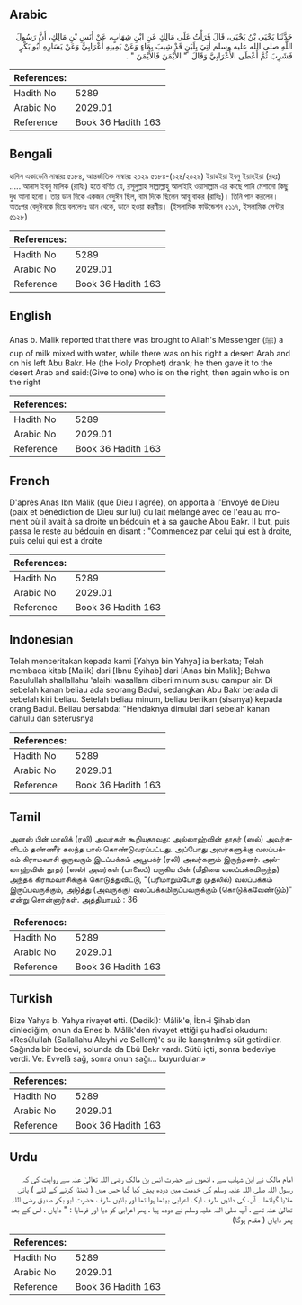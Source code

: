## Arabic


<div dir="rtl" lang="ar" style={{fontSize:'larger',backgroundColor:'#f8f9fa',padding:20}}>
حَدَّثَنَا يَحْيَى بْنُ يَحْيَى، قَالَ قَرَأْتُ عَلَى مَالِكٍ عَنِ ابْنِ شِهَابٍ، عَنْ أَنَسِ بْنِ مَالِكٍ، أَنَّ رَسُولَ اللَّهِ صلى الله عليه وسلم أُتِيَ بِلَبَنٍ قَدْ شِيبَ بِمَاءٍ وَعَنْ يَمِينِهِ أَعْرَابِيٌّ وَعَنْ يَسَارِهِ أَبُو بَكْرٍ فَشَرِبَ ثُمَّ أَعْطَى الأَعْرَابِيَّ وَقَالَ ‏ "‏ الأَيْمَنَ فَالأَيْمَنَ ‏"‏ ‏.‏
</div>
<div style={{backgroundColor:'#f8f9fa',padding:20, marginBottom: 10}}><table> <thead> <tr> <th>References:</th> <th></th> </tr> </thead> <tbody><tr><td>Hadith No</td><td>5289</td></tr><tr><td>Arabic No</td><td>2029.01</td></tr><tr><td>Reference</td><td>Book 36 Hadith 163</td></tr></tbody></table></div>

## Bengali


<div dir="ltr" lang="bn" style={{fontSize:'larger',backgroundColor:'#f8f9fa',padding:20}}>
হাদিস একাডেমি নাম্বারঃ ৫১৮৪, আন্তর্জাতিক নাম্বারঃ ২০২৯ ৫১৮৪-(১২৪/২০২৯) ইয়াহইয়া ইবনু ইয়াহইয়া (রহঃ) ..... আনাস ইবনু মালিক (রাযিঃ) হতে বর্ণিত যে, রসূলুল্লাহ সাল্লাল্লাহু আলাইহি ওয়াসাল্লাম এর কাছে পানি মেশানো কিছু দুধ আনা হলো। তার ডান দিকে একজন বেদুঈন ছিল, বাম দিকে ছিলেন আবূ বাকর (রাযিঃ)। তিনি পান করলেন। অতঃপর বেদুঈনকে দিয়ে বললেনঃ ডান থেকে, ডানে হওয়া করণীয়। (ইসলামিক ফাউন্ডেশন ৫১১৭, ইসলামিক সেন্টার ৫১২৮)
</div>
<div style={{backgroundColor:'#f8f9fa',padding:20, marginBottom: 10}}><table> <thead> <tr> <th>References:</th> <th></th> </tr> </thead> <tbody><tr><td>Hadith No</td><td>5289</td></tr><tr><td>Arabic No</td><td>2029.01</td></tr><tr><td>Reference</td><td>Book 36 Hadith 163</td></tr></tbody></table></div>

## English


<div dir="ltr" lang="en" style={{fontSize:'larger',backgroundColor:'#f8f9fa',padding:20}}>
Anas b. Malik reported that there was brought to Allah's Messenger (ﷺ) a cup of milk mixed with water, while there was on his right a desert Arab and on his left Abu Bakr. He (the Holy Prophet) drank; he then gave it to the desert Arab and said:(Give to one) who is on the right, then again who is on the right
</div>
<div style={{backgroundColor:'#f8f9fa',padding:20, marginBottom: 10}}><table> <thead> <tr> <th>References:</th> <th></th> </tr> </thead> <tbody><tr><td>Hadith No</td><td>5289</td></tr><tr><td>Arabic No</td><td>2029.01</td></tr><tr><td>Reference</td><td>Book 36 Hadith 163</td></tr></tbody></table></div>

## French


<div dir="ltr" lang="fr" style={{fontSize:'larger',backgroundColor:'#f8f9fa',padding:20}}>
D'après Anas Ibn Mâlik (que Dieu l'agrée), on apporta à l'Envoyé de Dieu (paix et bénédiction de Dieu sur lui) du lait mélangé avec de l'eau au moment où il avait à sa droite un bédouin et à sa gauche Abou Bakr. Il but, puis passa le reste au bédouin en disant : "Commencez par celui qui est à droite, puis celui qui est à droite
</div>
<div style={{backgroundColor:'#f8f9fa',padding:20, marginBottom: 10}}><table> <thead> <tr> <th>References:</th> <th></th> </tr> </thead> <tbody><tr><td>Hadith No</td><td>5289</td></tr><tr><td>Arabic No</td><td>2029.01</td></tr><tr><td>Reference</td><td>Book 36 Hadith 163</td></tr></tbody></table></div>

## Indonesian


<div dir="ltr" lang="id" style={{fontSize:'larger',backgroundColor:'#f8f9fa',padding:20}}>
Telah menceritakan kepada kami [Yahya bin Yahya] ia berkata; Telah membaca kitab [Malik] dari [Ibnu Syihab] dari [Anas bin Malik]; Bahwa Rasulullah shallallahu 'alaihi wasallam diberi minum susu campur air. Di sebelah kanan beliau ada seorang Badui, sedangkan Abu Bakr berada di sebelah kiri beliau. Setelah beliau minum, beliau berikan (sisanya) kepada orang Badui. Beliau bersabda: "Hendaknya dimulai dari sebelah kanan dahulu dan seterusnya
</div>
<div style={{backgroundColor:'#f8f9fa',padding:20, marginBottom: 10}}><table> <thead> <tr> <th>References:</th> <th></th> </tr> </thead> <tbody><tr><td>Hadith No</td><td>5289</td></tr><tr><td>Arabic No</td><td>2029.01</td></tr><tr><td>Reference</td><td>Book 36 Hadith 163</td></tr></tbody></table></div>

## Tamil


<div dir="ltr" lang="ta" style={{fontSize:'larger',backgroundColor:'#f8f9fa',padding:20}}>
அனஸ் பின் மாலிக் (ரலி) அவர்கள் கூறியதாவது: அல்லாஹ்வின் தூதர் (ஸல்) அவர்களிடம் தண்ணீர் கலந்த பால் கொண்டுவரப்பட்டது. அப்போது அவர்களுக்கு வலப்பக்கம் கிராமவாசி ஒருவரும் இடப்பக்கம் அபூபக்ர் (ரலி) அவர்களும் இருந்தனர். அல்லாஹ்வின் தூதர் (ஸல்) அவர்கள் (பாலைப்) பருகிய பின் (மீதியை வலப்பக்கமிருந்த) அந்தக் கிராமவாசிக்குக் கொடுத்துவிட்டு, "(பரிமாறும்போது முதலில்) வலப்பக்கம் இருப்பவருக்கும், அடுத்து (அவருக்கு) வலப்பக்கமிருப்பவருக்கும் (கொடுக்கவேண்டும்)" என்று சொன்னார்கள். அத்தியாயம் : 36
</div>
<div style={{backgroundColor:'#f8f9fa',padding:20, marginBottom: 10}}><table> <thead> <tr> <th>References:</th> <th></th> </tr> </thead> <tbody><tr><td>Hadith No</td><td>5289</td></tr><tr><td>Arabic No</td><td>2029.01</td></tr><tr><td>Reference</td><td>Book 36 Hadith 163</td></tr></tbody></table></div>

## Turkish


<div dir="ltr" lang="tr" style={{fontSize:'larger',backgroundColor:'#f8f9fa',padding:20}}>
Bize Yahya b. Yahya rivayet etti. (Dediki): Mâlik'e, İbn-i Şihab'dan dinlediğim, onun da Enes b. Mâlik'den rivayet ettiği şu hadîsi okudum: «Resûlullah (Sallallahu Aleyhi ve Sellem)'e su ile karıştırılmış süt getirdiler. Sağında bir bedevi, solunda da Ebû Bekr vardı. Sütü içti, sonra bedeviye verdi. Ve: Evvelâ sağ, sonra onun sağı... buyurdular.»
</div>
<div style={{backgroundColor:'#f8f9fa',padding:20, marginBottom: 10}}><table> <thead> <tr> <th>References:</th> <th></th> </tr> </thead> <tbody><tr><td>Hadith No</td><td>5289</td></tr><tr><td>Arabic No</td><td>2029.01</td></tr><tr><td>Reference</td><td>Book 36 Hadith 163</td></tr></tbody></table></div>

## Urdu


<div dir="rtl" lang="ur" style={{fontSize:'larger',backgroundColor:'#f8f9fa',padding:20}}>
امام مالک نے ابن شہاب سے ، انھوں نے حضرت انس بن مالک رضی اللہ تعالیٰ عنہ سے روایت کی کہ رسول اللہ صلی اللہ علیہ وسلم کی خدمت میں دودھ پیش کیا گیا جس میں ( ٹھنڈا کرنے کے لئے ) پانی ملایا گیاتھا ۔ آپ کی دائیں طرف ایک اعرابی بیٹھا ہوا تھا اور بائیں طرف حضرت ابو بکر صدیق رضی اللہ تعالیٰ عنہ تھے ، آپ صلی اللہ علیہ وسلم نے دودھ پیا ، پھر اعرابی کو دیا اور فرمایا : " دایاں ، اس کے بعد پھر دایاں ( مقدم ہوگا)
</div>
<div style={{backgroundColor:'#f8f9fa',padding:20, marginBottom: 10}}><table> <thead> <tr> <th>References:</th> <th></th> </tr> </thead> <tbody><tr><td>Hadith No</td><td>5289</td></tr><tr><td>Arabic No</td><td>2029.01</td></tr><tr><td>Reference</td><td>Book 36 Hadith 163</td></tr></tbody></table></div>